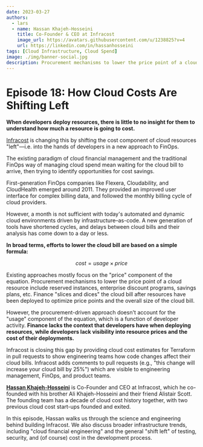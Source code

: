 ```yaml
---
date: 2023-03-27
authors:
  - lars
  - name: Hassan Khajeh-Hosseini
    title: Co-Founder & CEO at Infracost
    image_url: https://avatars.githubusercontent.com/u/1238825?v=4
    url: https://linkedin.com/in/hassanhosseini
tags: [Cloud Infrastructure, Cloud Spend]
image: ./img/banner-social.jpg
description: Procurement mechanisms to lower the price point of a cloud resource include reserved instances, enterprise discount programs, savings plans, etc. However, Finance lacks the context that developers have when deploying resources, while developers lack visibility into resource prices and the cost of their deployments. Infracost provides cloud cost estimates for Terraform in pull requests to close this gap and show engineering teams how code changes affect their cloud bills.
---
```


# Episode 18: How Cloud Costs Are Shifting Left

**When developers deploy resources, there is little to no insight for them to understand how much a resource is going to cost.**

[Infracost](https://infracost.io) is changing this by shifting the cost component of cloud resources "left"—i.e. into the hands of developers in a new approach to FinOps.

The existing paradigm of cloud financial management and the traditional FinOps way of managing cloud spend mean waiting for the cloud bill to arrive, then trying to identify opportunities for cost savings.

First-generation FinOps companies like Flexera, Cloudability, and CloudHealth emerged around 2011. They provided an improved user interface for complex billing data, and followed the monthly billing cycle of cloud providers.

However, a month is not sufficient with today's automated and dynamic cloud environments driven by infrastructure–as-code. A new generation of tools have shortened cycles, and delays between cloud bills and their analysis has come down to a day or less.

**In broad terms, efforts to lower the cloud bill are based on a simple formula:**

$$
cost = usage \times price
$$

Existing approaches mostly focus on the "price" component of the equation. Procurement mechanisms to lower the price point of a cloud resource include reserved instances, enterprise discount programs, savings plans, etc. Finance "slices and dices" the cloud bill after resources have been deployed to optimize price points and the overall size of the cloud bill.

However, the procurement-driven approach doesn't account for the "usage" component of the equation, which is a function of developer activity. **Finance lacks the context that developers have when deploying resources, while developers lack visibility into resource prices and the cost of their deployments.**

Infracost is closing this gap by providing cloud cost estimates for Terraform in pull requests to show engineering teams how code changes affect their cloud bills. Infracost adds comments to pull requests (e.g., "this change will increase your cloud bill by 25%") which are visible to engineering management, FinOps, and product teams.

[**Hassan Khajeh-Hosseini**](https://linkedin.com/in/hassanhosseini) is Co-Founder and CEO at Infracost, which he co-founded with his brother Ali Khajeh-Hosseini and their friend Alistair Scott. The founding team has a decade of cloud cost history together, with two previous cloud cost start-ups founded and exited.

In this episode, Hassan walks us through the science and engineering behind building Infracost. We also discuss broader infrastructure trends, including "cloud financial engineering" and the general "shift left" of testing, security, and (of course) cost in the development process.

<YoutubeEmbed id="w2HxugqiLlw" title={metadata.title} date={metadata.date} description={metadata.description} />
